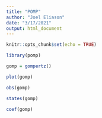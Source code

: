 ```yaml
---
title: "POMP"
author: "Joel Eliason"
date: "3/17/2021"
output: html_document
---
```


```r
knitr::opts_chunk$set(echo = TRUE)
```

```r
library(pomp)

gomp = gompertz()

plot(gomp)

obs(gomp)

states(gomp)

coef(gomp)
```

